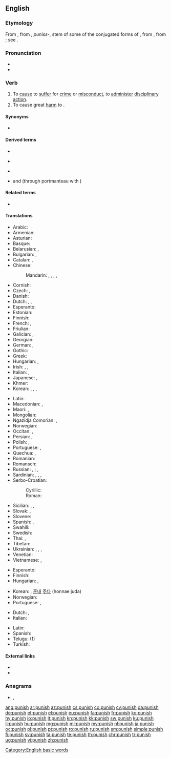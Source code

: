 ==English==

===Etymology===
From {{etyl|enm|en}} {{m|enm|punischen}}, from {{etyl|xno|en}}, {{etyl|fro|en}} ''puniss-'', stem of some of the conjugated forms of {{m|fro|punir}}, from {{etyl|la|en}} {{m|la|punio|puniō, punīre|to inflict punishment upon}}, from {{m|la|poena||punishment, penalty}}; see {{m|en|pain}}.

===Pronunciation===
* {{IPA|/ˈpʌnɪʃ/|lang=en}}
* {{audio|en-us-punish.ogg|Audio (US)|lang=en}}

===Verb===
{{en-verb|es}}

# To [[cause]] to [[suffer]] for [[crime]] or [[misconduct]], to [[administer]] [[disciplinary]] [[action]].
# To cause great [[harm]] to {{qualifier|a punishing blow}}.

====Synonyms====
* {{sense|to cause to suffer for crime or misconduct}} {{l|en|castigate}}

====Derived terms====
* {{l|en|punishable}}
* {{l|en|punisher}} {{pos n}}
* {{l|en|punishment}} {{pos n}}
* {{l|en|telish}} and {{l|en|telishment}} (through portmanteau with {{cog|grc|τέλος||}})

====Related terms====
* {{l|en|pain}}

====Translations====
{{trans-top|to cause to suffer for crime or misconduct}}
* Arabic: {{t|ar|عَاقَبَ}}
* Armenian: {{t+|hy|պատժել}}
* Asturian: {{t|ast|castigar}}
* Basque: {{t-needed|eu}}
* Belarusian: {{t|be|кара́ць|impf|sc=Cyrl}}, {{t|be|пакара́ць|pf|sc=Cyrl}}
* Bulgarian: {{t+|bg|нака́звам|impf}}, {{t|bg|нака́жа|pf|sc=Cyrl}}
* Catalan: {{t+|ca|punir}}, {{t+|ca|castigar}}
* Chinese:
*: Mandarin: {{t+|cmn|懲罰|sc=Hani}}, {{t+|cmn|惩罚|tr=chéngfá|sc=Hani}}, {{t+|cmn|處罰|sc=Hani}}, {{t+|cmn|处罚|tr=chǔfá|sc=Hani}}, {{t+|cmn|制裁|tr=zhìcái|sc=Hani}}
* Cornish: {{t|kw|kessydhya}}
* Czech: {{t+|cs|trestat|impf}}, {{t|cs|potrestat|pf}}
* Danish: {{t|da|straffe}}
* Dutch: {{t+|nl|straffen}}, {{t+|nl|afstraffen}}, {{t+|nl|bestraffen}}
* Esperanto: {{t|eo|puni}}
* Estonian: {{t|et|karistama}}
* Finnish: {{t+|fi|rangaista}}
* French: {{t+|fr|punir}}, {{t+|fr|châtier}}
* Friulian: {{t|fur|cjastiâ}}
* Galician: {{t|gl|punir}}, {{t|gl|castigar}}
* Georgian: {{t|ka|დასჯა}}
* German: {{t+|de|bestrafen}}, {{t+|de|strafen}}
* Gothic: {{t|got|𐍅𐌻𐌹𐌶𐌾𐌰𐌽|tr=wlizjan}}
* Greek: {{t+|el|τιμωρώ}}
* Hungarian: {{t+|hu|büntet}}, {{t+|hu|megbüntet}}
* Irish: {{t|ga|cuir pionós ar}}, {{t|ga|pionósaigh}}, {{t|ga|aifir}}
* Italian: {{t+|it|punire}}, {{t+|it|castigare}}
* Japanese: {{t|ja|罰する|tr=ばっする, bassuru}}, {{t+|ja|懲罰|alt=懲罰する|tr=ちょうばつする, chōbatsu suru}}
* Khmer: {{t-needed|km}}
* Korean: {{t+|ko|벌주다}}, {{t+|ko|징벌하다|sc=Kore}}, {{t+|ko|처벌하다|sc=Kore}}, {{t|ko|응징하다|sc=Kore}}
{{trans-mid}}
* Latin: {{t|la|punire}}
* Macedonian: {{t|mk|казнува|impf|sc=Cyrl}}, {{t|mk|казни|pf|sc=Cyrl}}
* Maori: {{t|mi|ngahi}}, {{t|mi|ngawhi}}
* Mongolian: {{t-needed|mn}}
* Ngazidja Comorian: {{t|zdj|âdhiɓu|tr=uâdhibu|alt=uâdhiɓu}}, {{t|zdj|hukumu|alt=uhukumu}}
* Norwegian: {{t+|no|straffe}}
* Occitan: {{t+|oc|castigar}}, {{t|oc|punir}}
* Persian: {{t+|fa|ادب کردن|tr=adab kardan|sc=fa-Arab}}, {{t|fa|مجازات کردن|tr=mojâzât kardan|sc=fa-Arab}}
* Polish: {{t+|pl|karać|impf}}, {{t+|pl|ukarać|pf}}
* Portuguese: {{t+|pt|castigar}}, {{t+|pt|punir}}
* Quechua: {{t|qu|maqakuy}}, {{t|qu|wanay}}
* Romanian: {{t+|ro|pedepsi}}
* Romansch: {{t|rm|chastiar}}
* Russian: {{t+|ru|нака́зывать|impf}}, {{t+|ru|наказа́ть|pf}}; {{t+|ru|кара́ть|impf}}, {{t+|ru|покара́ть|pf}}
* Sardinian: {{t|sc|casticare}}, {{t|sc|castigae}}, {{t|sc|castigai}}, {{t|sc|castigare}}
* Serbo-Croatian:
*: Cyrillic: {{t|sh|ка̏знити|impf|sc=Cyrl}}
*: Roman: {{t+|sh|kȁzniti|impf}}
* Sicilian: {{t+|scn|castigari}}, {{t+|scn|castijari}}, {{t+|scn|castiari}}
* Slovak: {{t|sk|trestať|impf}}, {{t|sk|potrestať|pf}}
* Slovene: {{t+|sl|kaznovati|impf}}
* Spanish: {{t+|es|castigar}}, {{t+|es|punir}}
* Swahili: {{t+|sw|adhibu|alt=kuadhibu}}
* Swedish: {{t+|sv|straffa}}
* Thai: {{t+|th|ลงโทษ}}, {{t|th|ทำโทษ}}
* Tibetan: {{t-needed|bo}}
* Ukrainian: {{t|uk|кара́ти|impf|sc=Cyrl}}, {{t|uk|покара́ти|pf|sc=Cyrl}}, {{t|uk|нака́зувати|impf|sc=Cyrl}}, {{t|uk|наказа́ти|pf|sc=Cyrl}}
* Venetian: {{t|vec|castigar}}
* Vietnamese: {{t+|vi|phạt}}, {{t+|vi|trừng phạt}}
{{trans-bottom}}

{{trans-top|to cause great harm to}}
* Esperanto: {{t|eo|puni}}
* Finnish: {{t+|fi|rangaista}}
* Hungarian: {{t+|hu|bántalmaz}}, {{t+|hu|helybenhagy}}
{{trans-mid}}
* Korean: {{t|ko|강타하다|sc=Kore}}, [[혼내다|혼내]] [[주다]] (honnae juda)
* Norwegian: {{t+|no|skade}}
* Portuguese: {{t+|pt|castigar}}, {{t+|pt|punir}}
{{trans-bottom}}

{{checktrans-top}}
* Dutch: {{t-check|nl|straffen}}, {{t-check|nl|afstraffen}}
* Italian: {{t-check|it|punire}}
{{trans-mid}}
* Latin: {{t-check|la|punire}}
* Spanish: {{t-check|es|castigar}}
* Telugu: {{t-check|te|శిక్షించు}} (1)
* Turkish: {{t-check|tr|cezalandırmak}}
{{trans-bottom}}

====External links====
* {{R:Webster 1913}}
* {{R:Century 1911}}

===Anagrams===
* {{l|en|push in}}, {{l|en|unship}}

[[Category:English basic words]]

[[ang:punish]]
[[ar:punish]]
[[az:punish]]
[[cs:punish]]
[[co:punish]]
[[cy:punish]]
[[da:punish]]
[[de:punish]]
[[et:punish]]
[[el:punish]]
[[eu:punish]]
[[fa:punish]]
[[fr:punish]]
[[ko:punish]]
[[hy:punish]]
[[io:punish]]
[[it:punish]]
[[kn:punish]]
[[kk:punish]]
[[sw:punish]]
[[ku:punish]]
[[li:punish]]
[[hu:punish]]
[[mg:punish]]
[[ml:punish]]
[[my:punish]]
[[nl:punish]]
[[ja:punish]]
[[oc:punish]]
[[pl:punish]]
[[pt:punish]]
[[ro:punish]]
[[ru:punish]]
[[sm:punish]]
[[simple:punish]]
[[fi:punish]]
[[sv:punish]]
[[ta:punish]]
[[te:punish]]
[[th:punish]]
[[chr:punish]]
[[tr:punish]]
[[ug:punish]]
[[vi:punish]]
[[zh:punish]]